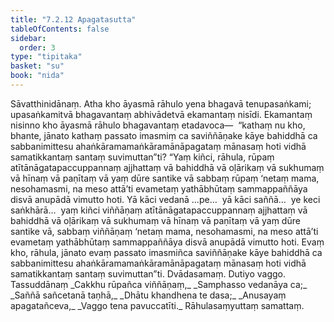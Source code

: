 ```yaml
---
title: "7.2.12 Apagatasutta"
tableOfContents: false
sidebar:
  order: 3
type: "tipitaka"
basket: "su"
book: "nida"
---
```



<DynamicBreadcrumb />

<Division number="201" book="nida">

<Paragraph number="1151" book="nida">
Sāvatthinidānaṃ. Atha kho āyasmā rāhulo yena bhagavā tenupasaṅkami; upasaṅkamitvā bhagavantaṃ abhivādetvā ekamantaṃ nisīdi. Ekamantaṃ nisinno kho āyasmā rāhulo bhagavantaṃ etadavoca—  “kathaṃ nu kho, bhante, jānato kathaṃ passato imasmiṃ ca saviññāṇake kāye bahiddhā ca sabbanimittesu ahaṅkāramamaṅkāramānāpagataṃ mānasaṃ hoti vidhā samatikkantaṃ santaṃ suvimuttan”ti? “Yaṃ kiñci, rāhula, rūpaṃ atītānāgatapaccuppannaṃ ajjhattaṃ vā bahiddhā vā oḷārikaṃ vā sukhumaṃ vā hīnaṃ vā paṇītaṃ vā yaṃ dūre santike vā sabbaṃ rūpaṃ ‘netaṃ mama, nesohamasmi, na meso attā’ti evametaṃ yathābhūtaṃ sammappaññāya disvā anupādā vimutto hoti.
</Paragraph>

<Paragraph number="1152" book="nida">
Yā kāci vedanā …pe…  yā kāci saññā…  ye keci saṅkhārā…  yaṃ kiñci viññāṇaṃ atītānāgatapaccuppannaṃ ajjhattaṃ vā bahiddhā vā oḷārikaṃ vā sukhumaṃ vā hīnaṃ vā paṇītaṃ vā yaṃ dūre santike vā, sabbaṃ viññāṇaṃ ‘netaṃ mama, nesohamasmi, na meso attā’ti evametaṃ yathābhūtaṃ sammappaññāya disvā anupādā vimutto hoti. Evaṃ kho, rāhula, jānato evaṃ passato imasmiñca saviññāṇake kāye bahiddhā ca sabbanimittesu ahaṅkāramamaṅkāramānāpagataṃ mānasaṃ hoti vidhā samatikkantaṃ santaṃ suvimuttan”ti.

</Paragraph>
</Division>

<Paragraph number="1153" type="center" book="nida">
Dvādasamaṃ.



</Paragraph>

<Paragraph number="1154" type="center" book="nida">
Dutiyo vaggo.



</Paragraph>

<Paragraph number="1155" type="center" book="nida">
Tassuddānaṃ


</Paragraph>

<Paragraph number="1156" type="verses" book="nida">
_Cakkhu rūpañca viññāṇaṃ,_  
_Samphasso vedanāya ca;_  
_Saññā sañcetanā taṇhā,_  
_Dhātu khandhena te dasa;_  
_Anusayaṃ apagatañceva,_  
_Vaggo tena pavuccatīti._  


</Paragraph>

<Paragraph number="1157" type="center" book="nida">
Rāhulasaṃyuttaṃ samattaṃ.
</Paragraph>